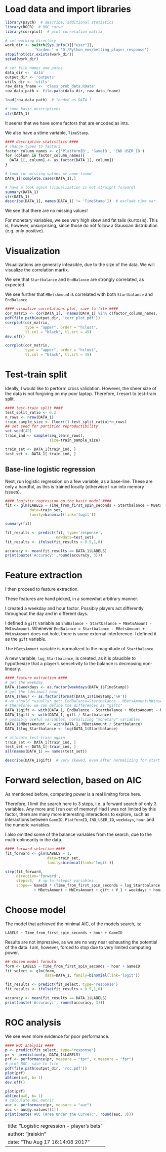 
# Load data and import libraries

```r
library(psych)  # describe, additional statistics
library(ROCR)  # ROC curve
library(corrplot)  # plot correlation matrix

# set working directory
work_dir <- switch(Sys.info()[["user"]],
             'Yarden-' = 'D:/Python_env/betting_player_response')
stopifnot(dir.exists(work_dir))
setwd(work_dir)

# set file names and paths
data_dir <- 'data'
output_dir <- 'outputs'
utils_dir <- 'utils'
raw_data_fname <- 'class_prob_data.RData'
raw_data_path <- file.path(data_dir, raw_data_fname)

load(raw_data_path)  # loaded as DATA_1
```

```r
# some basic descriptives
str(DATA_1)
```

It seems that we have some factors that are encoded as ints.

We also have a stime variable, `TimeStamp`.


```r
#### descriptive statisttics ####
# change types to factors
factor_column_names <- c('PlatformID', 'GameID', 'IND_USER_ID')
for (column in factor_column_names){
  DATA_1[, column] <- as.factor(DATA_1[, column])
}

# look for missing values => none found
DATA_1[!complete.cases(DATA_1),]

# have a look again (visualization is not straight forward)
summary(DATA_1)
str(DATA_1)
describe(DATA_1[, names(DATA_1) != 'TimeStamp'])  # exclude time var

```

We see that there are no missing values!

For monetary variables, we see very high skew and fat tails (kurtosis).
This is, however, unsurprising, since those do not follow a Gaussian distribution (e.g. only positive).

# Visualization

Visualizations are generally infeasible, due to the size of the data. We will visualize the correlation martix.

We see that `Startbalance` and `EndBalance` are strongly correlated, as expected.

We see further that `MBetsAmoun`t is correlated with both `Startbalance` and `EndBalance`.

```r
#### visualize correlations plot, save to file ####
cor_matrix <- cor(DATA_1[, !names(DATA_1) %in% c(factor_column_names, 'TimeStamp', 'LABELS')])
pdf(file.path(output_dir, 'corr_plot.pdf'))
corrplot(cor_matrix,
         type = "upper", order = "hclust", 
         tl.col = "black", tl.srt = 45)
dev.off()
```

```r
corrplot(cor_matrix,
         type = "upper", order = "hclust", 
         tl.col = "black", tl.srt = 45)
```

# Test-train split

Ideally, I would like to perform cross validation.
However, the sheer size of the data is not forgiving on my poor laptop.
Therefore, I resort to test-train split.

```r
#### test-train split ####
test_split_ratio <- 0.2
n_rows <- nrow(DATA_1)
train_sample_size <- floor((1-test_split_ratio)*n_rows)
## set seed for partition reproductibility
set.seed(42)
train_ind <- sample(seq_len(n_rows), 
                    size=train_sample_size)

train_set <- DATA_1[train_ind, ]
test_set <- DATA_1[-train_ind, ]
```

## Base-line logistic regression

Next, run logistic regression on a few variable, as a base-line.
These are only a handful, as this is trained locally (otherwise I run into memory issues).

```r
#### logistic regression on the basic model ####
fit <- glm(LABELS ~ Time_from_first_spin_seconds + Startbalance + MBetsAmount + V_1, 
           data=train_set, 
           family=binomial(link='logit'))

summary(fit)

fit_results <- predict(fit, type='response', 
                       newdata=test_set)
fit_results <- ifelse(fit_results > 0.5,1,0)

accuracy <- mean(fit_results == DATA_1$LABELS)
print(paste('Accuracy:',round(accuracy, 3)))
```

# Feature extraction

I then proceed to feature extraction.

These features are hand picked, in a somewhat arbitrary manner.

I created a weekday and hour factor. Possibly players act differently throughout the day and in different days.

I defined a `gift` variable as `EndBalance - Startbalance + MBetsAmount - MWInsAmount`.
Whenever `EndBalance = Startbalance - MBetsAmount + MWinsAmount` does not hold, there is some external interference.
I defined it as the `gift` variable.

The `MBetsAmount` variable is normalized to the magnitude of `Startbalance`.

A new variable, `log_Startbalance`, is created, as it is plausible to hypothesize
that a player's sensetivity to the balance is decreasing non-linearly.

```r
#### feature extraction ####
# get the weekday
DATA_1$weekdays <- as.factor(weekdays(DATA_1$TimeStamp))
# get the (decimal) hour
DATA_1$hour <- as.factor(format(DATA_1$TimeStamp,'%H'))
# we should *usually* get: EndBalance=Startbalance - MBetsAmount+MWinsAmount
# therefore, we can define the differences as "gifts"
DATA_1$gift <- with(DATA_1, EndBalance - Startbalance + MBetsAmount - MWInsAmount)
DATA_1$gift <- with(DATA_1, gift / Startbalance)
# possibly useful variables, normalizing "monetary" variables
DATA_1$MBetsAmount <- with(DATA_1, MBetsAmount / Startbalance)
DATA_1$log_Startbalance <- log(DATA_1$Startbalance)

# allocate test-train again
train_set <- DATA_1[train_ind, ]
test_set <- DATA_1[-train_ind, ]
all(names(DATA_1) == names(test_set))
```

```r
describe(DATA_1$gift)  # very skewed, even after normalizing for start balance
```

# Forward selection, based on AIC

As mentioned before, computing power is a real limitng force here.

Therefore, I limit the search here to 3 steps, i.e. a forward search of only 3 variables.
Any more and I run out of memory!
Had I was not limited by this factor, there are many more interesting interactions to explore, 
such as interactions between `GameID`, `PlatformID`, `IND_USER_ID`, `weekdays`, `hour` and the numeric variables.

I also omitted some of the balance variables from the search, due to the 
multi-colinearity in the data.

```r
#### forward selection ####
fit_forward <- glm(LABELS ~ 1, 
                   data=train_set, 
                   family=binomial(link='logit'))

step(fit_forward, 
     direction='forward',
     steps=3,  # up to *steps* variables
     scope=~ GameID * (Time_from_first_spin_seconds + log_Startbalance
             + MBetsAmount + MWInsAmount + gift + V_1 + weekdays + hour))

```

# Choose model

The model that achieved the minimal AIC, of the models search, is:

`LABELS ~ Time_from_first_spin_seconds + hour + GameID`

Results are not impressive, as we are no way near exhausting the potential of the data.
I am, however, forced to stop due to very limited computing power.

```r
## chosen model formula
form <- LABELS ~ Time_from_first_spin_seconds + hour + GameID
fit_select <- glm(form, 
                  data=DATA_1, family=binomial(link='logit'))

fit_results <- predict(fit_select, type='response')
fit_results <- ifelse(fit_results > 0.5,1,0)

accuracy <- mean(fit_results == DATA_1$LABELS)
print(paste('Accuracy:', round(accuracy, 3)))
```

# ROC analysis

We see even more evidence for poor performance.

```r
#### ROC analysis ####
p <- predict(fit_select, type="response")
pr <- prediction(p, DATA_1$LABELS)
prf <- performance(pr, measure = "tpr", x.measure = "fpr")
# plot ROC, save to file
pdf(file.path(output_dir, 'roc.pdf'))
plot(prf)
abline(a=0, b= 1)
dev.off()
```

```r
plot(prf)
abline(a=0, b= 1)
# calculate AUC metric
auc <- performance(pr, measure = "auc")
auc <- auc@y.values[[1]]
print(paste('AUC (Area Under the Curve):', round(auc, 3)))
```


---
title: "Logistic regression - player's bets"
author: "jraiskin"
date: "Thu Aug 17 16:14:08 2017"
---
